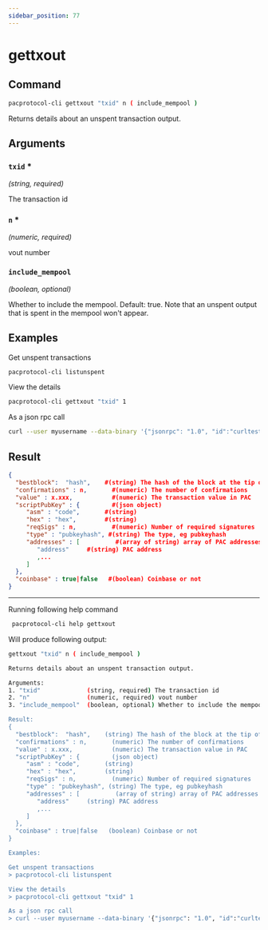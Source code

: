```yaml
---
sidebar_position: 77
---
```


# gettxout
## Command

```bash
pacprotocol-cli gettxout "txid" n ( include_mempool )
```

Returns details about an unspent transaction output.



## Arguments

### `txid` <span class='asterisk'>*</span>
*(string, required)*

The transaction id


### `n` <span class='asterisk'>*</span>
*(numeric, required)*

vout number


### `include_mempool` 
*(boolean, optional)*

Whether to include the mempool. Default: true.     Note that an unspent output that is spent in the mempool won't appear.


## Examples


Get unspent transactions

```bash
pacprotocol-cli listunspent 
```



View the details

```bash
pacprotocol-cli gettxout "txid" 1
```



As a json rpc call

```bash
curl --user myusername --data-binary '{"jsonrpc": "1.0", "id":"curltest", "method": "gettxout", "params": ["txid", 1] }' -H 'content-type: text/plain;' http://127.0.0.1:1111/
```
## Result
```json
{
  "bestblock":  "hash",    #(string) The hash of the block at the tip of the chain
  "confirmations" : n,       #(numeric) The number of confirmations
  "value" : x.xxx,           #(numeric) The transaction value in PAC
  "scriptPubKey" : {         #(json object)
     "asm" : "code",       #(string) 
     "hex" : "hex",        #(string) 
     "reqSigs" : n,          #(numeric) Number of required signatures
     "type" : "pubkeyhash", #(string) The type, eg pubkeyhash
     "addresses" : [          #(array of string) array of PAC addresses
        "address"     #(string) PAC address
        ,...
     ]
  },
  "coinbase" : true|false   #(boolean) Coinbase or not
}
```


___

Running following help command
```bash
 pacprotocol-cli help gettxout
```
Will produce following output:


```bash
gettxout "txid" n ( include_mempool )

Returns details about an unspent transaction output.

Arguments:
1. "txid"             (string, required) The transaction id
2. "n"                (numeric, required) vout number
3. "include_mempool"  (boolean, optional) Whether to include the mempool. Default: true.     Note that an unspent output that is spent in the mempool won't appear.

Result:
{
  "bestblock":  "hash",    (string) The hash of the block at the tip of the chain
  "confirmations" : n,       (numeric) The number of confirmations
  "value" : x.xxx,           (numeric) The transaction value in PAC
  "scriptPubKey" : {         (json object)
     "asm" : "code",       (string) 
     "hex" : "hex",        (string) 
     "reqSigs" : n,          (numeric) Number of required signatures
     "type" : "pubkeyhash", (string) The type, eg pubkeyhash
     "addresses" : [          (array of string) array of PAC addresses
        "address"     (string) PAC address
        ,...
     ]
  },
  "coinbase" : true|false   (boolean) Coinbase or not
}

Examples:

Get unspent transactions
> pacprotocol-cli listunspent 

View the details
> pacprotocol-cli gettxout "txid" 1

As a json rpc call
> curl --user myusername --data-binary '{"jsonrpc": "1.0", "id":"curltest", "method": "gettxout", "params": ["txid", 1] }' -H 'content-type: text/plain;' http://127.0.0.1:1111/

```

